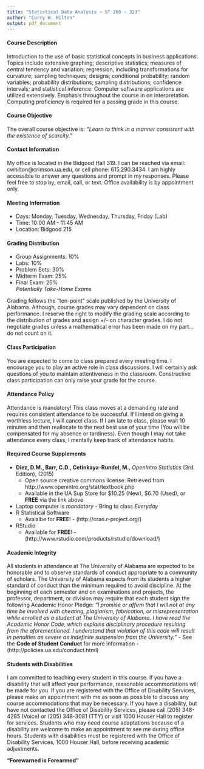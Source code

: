 ```yaml
---
title: "Statistical Data Analysis – ST 260 - 323"
author: "Curry W. Hilton"
output: pdf_document
---
```


#### Course Description 
Introduction to the use of basic statistical concepts in business applications. Topics include extensive graphing; descriptive statistics; measures of central tendency and variation; regression, including transformations for curvature; sampling techniques; designs; conditional probability; random variables; probability distributions; sampling distributions; confidence intervals; and statistical inference. Computer software applications are utilized extensively. Emphasis throughout the course in on interpretation. Computing proficiency is required for a passing grade in this course.

#### Course Objective
The overall course objective is: *“Learn to think in a manner consistent with the existence of scarcity.”*

#### Contact Information
My office is located in the Bidgood Hall 319. I can be reached via email: cwhilton@crimson.ua.edu, or cell phone: 615.290.3434. I am highly accessible to answer any questions and prompt in my responses. Please feel free to stop by, email, call, or text. Office availability is by appointment only.  

#### Meeting Information
- Days: Monday, Tuesday, Wednesday, Thursday, Friday (Lab)
- Time: 10:00 AM - 11:45 AM
- Location: Bidgood 215

#### Grading Distribution

- Group Assignments: 10%
- Labs: 10%
- Problem Sets: 30%
- Midterm Exam: 25%
- Final Exam: 25%  
*Potentially Take-Home Exams*

Grading follows the "ten-point" scale published by the University of Alabama. Although, course grades may vary dependent on class performance. I reserve the right to modify the grading scale according to the distribution of grades and assign +/- on character grades.  I do not negotiate grades unless a mathematical error has been made on my part…do not count on it.

#### Class Participation
You are expected to come to class prepared every meeting time.  I encourage you to play an active role in class discussions.  I will certainly ask questions of you to maintain attentiveness in the classroom.  Constructive class participation can only raise your grade for the course.

#### Attendance Policy
Attendance is mandatory! This class moves at a demanding rate and requires consistent attendance to be successful. If I intend on giving a worthless lecture, I will cancel class. If I am late to class, please wait 10 minutes and then reallocate to the next best use of your time (You will be compensated for my absence or tardiness).  Even though I may not take attendance every class, I mentally keep track of attendance habits.

#### Required Course Supplements
- **Diez, D.M., Barr, C.D., Cetinkaya-Rundel, M.**, *OpenIntro Statistics* (3rd. Edition), (2015)
    - Open source creative commons license.  Retrieved from http://www.openintro.org/stat/textbook.php
    - Available in the UA Sup Store for $10.25 (New), $6.70 (Used), or **FREE** via the link above
- Laptop computer is *mandatory* - Bring to class *Everyday*
- R Statistical Software
    - Avaialbe for **FREE**! - (http://cran.r-project.org/)
- RStudio
    - Available for **FREE**! - (http://www.rstudio.com/products/rstudio/download/)

#### Academic Integrity
All students in attendance at The University of Alabama are expected to be honorable and to observe standards of conduct appropriate to a community of scholars. The University of Alabama expects from its students a higher standard of conduct than the minimum required to avoid discipline. At the beginning of each semester and on examinations and projects, the professor, department, or division may require that each student sign the following Academic Honor Pledge: *“I promise or affirm that I will not at any time be involved with cheating, plagiarism, fabrication, or misrepresentation while enrolled as a student at The University of Alabama. I have read the Academic Honor Code, which explains disciplinary procedure resulting from the aforementioned. I understand that violation of this code will result in penalties as severe as indefinite suspension from the University.”*
- See the **Code of Student Conduct** for more information - (http://policies.ua.edu/conduct.html)

#### Students with Disabilities
I am committed to teaching every student in this course. If you have a disability that will affect your performance, reasonable accommodations will be made for you. If you are registered with the Office of Disability Services, please make an appointment with me as soon as possible to discuss any course accommodations that may be necessary.  If you have a disability, but have not contacted the Office of Disability Services, please call (205) 348-4285 (Voice) or (205) 348-3081 (TTY) or visit 1000 Houser Hall to register for services. Students who may need course adaptations because of a disability are welcome to make an appointment to see me during office hours. Students with disabilities must be registered with the Office of Disability Services, 1000 Houser Hall, before receiving academic adjustments.


**"Forewarned is Forearmed"**
    

